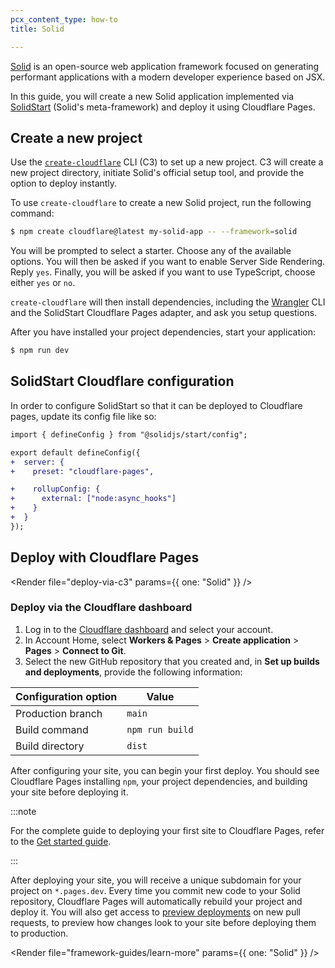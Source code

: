 ```yaml
---
pcx_content_type: how-to
title: Solid

---
```



[Solid](https://www.solidjs.com/) is an open-source web application framework focused on generating performant applications with a modern developer experience based on JSX.

In this guide, you will create a new Solid application implemented via [SolidStart](https://start.solidjs.com/getting-started/what-is-solidstart) (Solid's meta-framework) and deploy it using Cloudflare Pages.

## Create a new project

Use the [`create-cloudflare`](https://www.npmjs.com/package/create-cloudflare) CLI (C3) to set up a new project. C3 will create a new project directory, initiate Solid's official setup tool, and provide the option to deploy instantly.

To use `create-cloudflare` to create a new Solid project, run the following command:

```sh
$ npm create cloudflare@latest my-solid-app -- --framework=solid
```

You will be prompted to select a starter. Choose any of the available options. You will then be asked if you want to enable Server Side Rendering. Reply `yes`. Finally, you will be asked if you want to use TypeScript, choose either `yes` or `no`.

`create-cloudflare` will then install dependencies, including the [Wrangler](/workers/wrangler/install-and-update/#check-your-wrangler-version) CLI and the SolidStart Cloudflare Pages adapter, and ask you setup questions.

After you have installed your project dependencies, start your application:

```sh
$ npm run dev
```

## SolidStart Cloudflare configuration

<Render file="c3-adapter" />

In order to configure SolidStart so that it can be deployed to Cloudflare pages, update its config file like so:

```diff
import { defineConfig } from "@solidjs/start/config";

export default defineConfig({
+  server: {
+    preset: "cloudflare-pages",

+    rollupConfig: {
+      external: ["node:async_hooks"]
+    }
+  }
});
```

<Render file="tutorials-before-you-start" />

<Render file="framework-guides/create-github-repository" />

## Deploy with Cloudflare Pages

<Render file="deploy-via-c3" params={{ one: "Solid" }} />

### Deploy via the Cloudflare dashboard

1. Log in to the [Cloudflare dashboard](https://dash.cloudflare.com/) and select your account.
2. In Account Home, select **Workers & Pages** > **Create application** > **Pages** > **Connect to Git**.
3. Select the new GitHub repository that you created and, in **Set up builds and deployments**, provide the following information:

<div>

| Configuration option | Value           |
| -------------------- | --------------- |
| Production branch    | `main`          |
| Build command        | `npm run build` |
| Build directory      | `dist`          |

</div>

After configuring your site, you can begin your first deploy. You should see Cloudflare Pages installing `npm`, your project dependencies, and building your site before deploying it.

:::note


For the complete guide to deploying your first site to Cloudflare Pages, refer to the [Get started guide](/pages/get-started/).


:::

After deploying your site, you will receive a unique subdomain for your project on `*.pages.dev`.
Every time you commit new code to your Solid repository, Cloudflare Pages will automatically rebuild your project and deploy it. You will also get access to [preview deployments](/pages/configuration/preview-deployments/) on new pull requests, to preview how changes look to your site before deploying them to production.

<Render file="framework-guides/learn-more" params={{ one: "Solid" }} />
